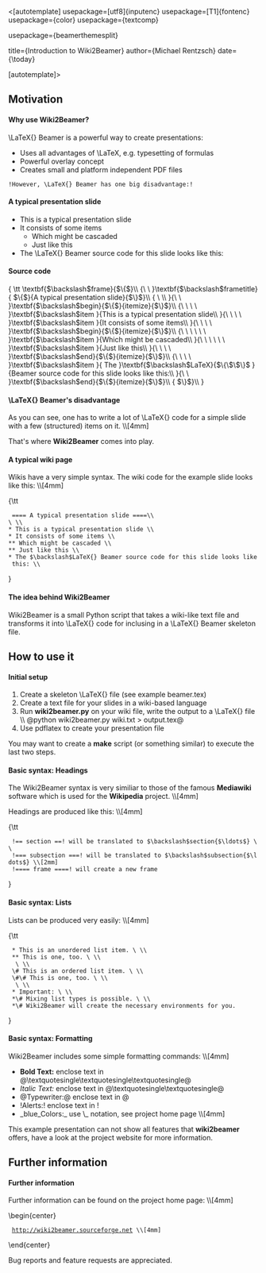 <[autotemplate]
usepackage=[utf8]{inputenc}
usepackage=[T1]{fontenc}
usepackage={color}
usepackage={textcomp}

usepackage={beamerthemesplit}


title={Introduction to Wiki2Beamer}
author={Michael Rentzsch}
date={\today}

[autotemplate]>




== Motivation ==

==== Why use Wiki2Beamer? ====

\LaTeX{} Beamer is a powerful way to create presentations:

* Uses all advantages of \LaTeX, e.g. typesetting of formulas
* Powerful overlay concept
* Creates small and platform independent PDF files

 !However, \LaTeX{} Beamer has one big disadvantage:!


==== A typical presentation slide ====

* This is a typical presentation slide
* It consists of some items
** Which might be cascaded
** Just like this
* The \LaTeX{} Beamer source code for this slide looks like this:


==== Source code ====

{
\tt
\textbf{$\backslash$frame}{$\{$}\\
{\ \ }\textbf{$\backslash$frametitle}{ $\{$}{A typical presentation slide}{$\}$}\\
{ \ \\
}{\ \ }\textbf{$\backslash$begin}{$\{$}{itemize}{$\}$}\\
{\ \ \ \ }\textbf{$\backslash$item }{This is a typical presentation slide\\
}{\ \ \ \ }\textbf{$\backslash$item }{It consists of some items\\
}{\ \ \ \ }\textbf{$\backslash$begin}{$\{$}{itemize}{$\}$}\\
{\ \ \ \ \ \ }\textbf{$\backslash$item }{Which might be cascaded\\
}{\ \ \ \ \ \ }\textbf{$\backslash$item }{Just like this\\
}{\ \ \ \ }\textbf{$\backslash$end}{$\{$}{itemize}{$\}$}\\
{\ \ \ \ }\textbf{$\backslash$item }{ The }\textbf{$\backslash$LaTeX}{$\{\$\$\}$ }{Beamer source code for this slide looks like this:\\
}{\ \ }\textbf{$\backslash$end}{$\{$}{itemize}{$\}$}\\
{ $\}$}\\
}


==== \LaTeX{} Beamer's disadvantage ====

As you can see, one has to write a lot of \LaTeX{} code for a simple
slide with a few (structured) items on it. \\[4mm]

That's where '''Wiki2Beamer''' comes into play.


==== A typical wiki page ====

Wikis have a very simple syntax. The wiki code for the example slide looks like this: \\[4mm]

{\tt
  ==== A typical presentation slide ====\\
 \ \\
 * This is a typical presentation slide \\
 * It consists of some items \\
 ** Which might be cascaded \\
 ** Just like this \\
 * The $\backslash$LaTeX{} Beamer source code for this slide looks like this: \\
}


==== The idea behind Wiki2Beamer ====

Wiki2Beamer is a small Python script that takes a wiki-like text file
and transforms it into \LaTeX{} code for inclusing in a \LaTeX{} Beamer skeleton file.



== How to use it ==

==== Initial setup ====

# Create a skeleton \LaTeX{} file (see example beamer.tex)
# Create a text file for your slides in a wiki-based language
# Run '''wiki2beamer.py''' on your wiki file, write the output to a \LaTeX{} file \\ @python wiki2beamer.py wiki.txt > output.tex@
# Use pdflatex to create your presentation file

You may want to create a '''make''' script (or something similar) to execute the last two steps.


==== Basic syntax: Headings ====

The Wiki2Beamer syntax is very similiar to those of the famous '''Mediawiki''' software which is used for the '''Wikipedia''' project. \\[4mm]

Headings are produced like this: \\[4mm]

{\tt
  !== section ==! will be translated to $\backslash$section{$\ldots$} \\
  !=== subsection ===! will be translated to $\backslash$subsection{$\ldots$} \\[2mm]
  !==== frame ====! will create a new frame
}


==== Basic syntax: Lists ====

Lists can be produced very easily: \\[4mm]

{\tt
  * This is an unordered list item. \ \\
  ** This is one, too. \ \\
   \ \\
  \# This is an ordered list item. \ \\
  \#\# This is one, too. \ \\
   \ \\
  * Important: \ \\
  *\# Mixing list types is possible. \ \\
  *\# Wiki2Beamer will create the necessary environments for you.
}


==== Basic syntax: Formatting ====

Wiki2Beamer includes some simple formatting commands: \\[4mm]

* '''Bold Text:''' enclose text in @\textquotesingle\textquotesingle\textquotesingle@
* ''Italic Text:'' enclose text in @\textquotesingle\textquotesingle@
* @Typewriter:@ enclose text in @
* !Alerts:! enclose text in !
* _blue_Colors:_ use \_ notation, see project home page \\[4mm]

This example presentation can not show all features that '''wiki2beamer''' offers, have a look at the project website for more information.


== Further information ==

==== Further  information ====

Further information can be found on the project home page: \\[4mm]

\begin{center}
  http://wiki2beamer.sourceforge.net \\[4mm]
\end{center}

Bug reports and feature requests are appreciated.
